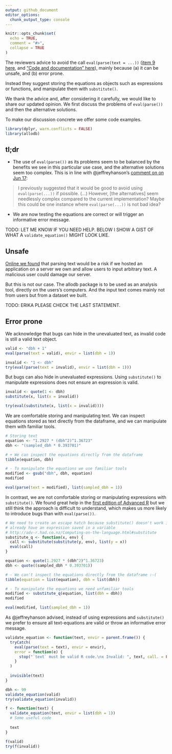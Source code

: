```yaml
---
output: github_document
editor_options: 
  chunk_output_type: console
---
```


```r
knitr::opts_chunk$set(
  echo = TRUE,
  comment = "#>",
  collapse = TRUE
)
```

The reviewers advice to avoid the call `eval(parse(text = ...))` ([item 9
here](https://github.com/ropensci/software-review/issues/436#issuecomment-844578387),
and ["Code and documentation"
here](https://github.com/ropensci/software-review/issues/436#issuecomment-860737938)),
mainly because (a) it can be unsafe, and (b) error prone.

Instead they suggest storing the equations as objects such as expressions or
functions, and manipulate them with `substitute()`.

We thank the advice and, after considering it carefully, we would like to share
our updated opinion. We first discuss the problems of `eval(parse())` and then
the alternative solutions.

To make our discussion concrete we offer some code examples.

```r
library(dplyr, warn.conflicts = FALSE)
library(allodb)
```

## tl;dr

* The use of `eval(parse())` as its problems seem to be balanced by the benefits
we see in this particular use case, and the alternative solutions seem too
complex. This is in line with \@jeffreyhanson's [comment on on Jun
17](https://github.com/ropensci/software-review/issues/436#issuecomment-863704236):

> I previously suggested that it would be good to avoid using `eval(parse(...))`
if possible. (...) However, [the alternatives] seem needlessly complex compared
to the current implementation? Maybe this could be one instance where
`eval(parse(...))` is not bad idea?

* We are now testing the equations are correct or will trigger an informative
error message.

TODO: LET ME KNOW IF YOU NEED HELP. BELOW I SHOW A GIST OF WHAT A
`validate_equation()` MIGHT LOOK LIKE.

## Unsafe

[Online we
found](https://stackoverflow.com/questions/13649979/what-specifically-are-the-dangers-of-evalparse)
that parsing text would be a risk if we hosted an application on a server we own
and allow users to input arbitrary text. A malicious user could damage our
server.

But this is not our case. The allodb package is to be used as an analysis tool,
directly on the users's computers. And the input text comes mainly not from
users but from a dataset we built.

TODO: ERIKA PLEASE CHECK THE LAST STATEMENT.

## Error prone

We acknowledge that bugs can hide in the unevaluated text, as invalid code is
still a valid text object.

```r
valid <- "dbh + 1"
eval(parse(text = valid), envir = list(dbh = 1))

invalid <- "1 <- dbh"
try(eval(parse(text = invalid), envir = list(dbh = 1)))
```

But bugs can also hide in unevaluated expressions. Using `substitute()` to
manipulate expressions does not ensure an expression is valid.

```r
invalid <- quote(1 <- dbh)
substitute(x, list(x = invalid))

try(eval(substitute(x, list(x = invalid))))
```

We are comfortable storing and manipulating text. We can inspect equations
stored as text directly from the dataframe, and we can manipulate them with
familiar tools.

```r
# Storing text
equation <- "1.2927 * (dbh^2)^1.36723"
dbh <- "(sampled_dbh * 0.393701)"

# + We can inspect the equations directly from the dataframe
tibble(equation, dbh)

# - To manipulate the equations we use familiar tools
modified <- gsub("dbh", dbh, equation)
modified

eval(parse(text = modified), list(sampled_dbh = 1))
```

In contrast, we are not comfortable storing or manipulating expressions with
`substitute()`. We found great help in the [first edition of Advanced
R](http://adv-r.had.co.nz/Computing-on-the-language.html#substitute) but we
still think the approach is difficult to understand, which makes us more likely
to introduce bugs than with `eval(parse())`.

```r
# We need to create an escape hatch because substitute() doesn't work if we
# already have an expression saved in a variable
# http://adv-r.had.co.nz/Computing-on-the-language.html#substitute
substitute_q <- function(x, env) {
  call <- substitute(substitute(y, env), list(y = x))
  eval(call)
}

equation <- quote(1.2927 * (dbh^2)^1.36723)
dbh <- quote((sampled_dbh * 0.393701))

# - We can't inspect the equations directly from the dataframe :-(
tibble(equation = list(equation), dbh = list(dbh))

# - To manipulate the equations we need unfamiliar tools
modified <- substitute_q(equation, list(dbh = dbh))
modified

eval(modified, list(sampled_dbh = 1))
```

As \@jeffreyhanson advised, instead of using expressions and `substitute()` we
prefer to ensure all text-equations are valid or throw an informative error
message.

```r
validate_equation <- function(text, envir = parent.frame()) {
  tryCatch(
    eval(parse(text = text), envir = envir),
    error = function(e) {
      stop("`text` must be valid R code.\nx Invalid: ", text, call. = FALSE)
    }
  )
  
  invisible(text)
}

dbh <- 99
validate_equation(valid)
try(validate_equation(invalid))

f <- function(text) {
  validate_equation(text, envir = list(dbh = 1))
  # Some useful code
  
  text
}

f(valid)
try(f(invalid))
```

